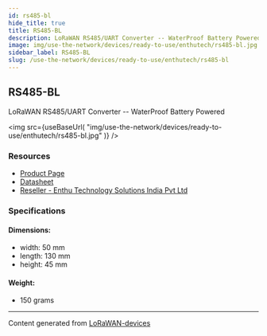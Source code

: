 ```yaml
---
id: rs485-bl
hide_title: true
title: RS485-BL
description: LoRaWAN RS485/UART Converter -- WaterProof Battery Powered
image: img/use-the-network/devices/ready-to-use/enthutech/rs485-bl.jpg
sidebar_label: RS485-BL
slug: /use-the-network/devices/ready-to-use/enthutech/rs485-bl
---
```



## RS485-BL

LoRaWAN RS485/UART Converter -- WaterProof Battery Powered

<img
src={useBaseUrl(
"img/use-the-network/devices/ready-to-use/enthutech/rs485-bl.jpg"
)}
/>

### Resources

- [Product Page](http://www.dragino.com/products/lora-lorawan-end-node/item/167-rs485-bl.html)
- [Datasheet](http://www.dragino.com/downloads/index.php?dir=LoRa_End_Node/RS485-BL/&file=Datasheet_RS485-BL_WaterProof_BatteryPower_RS485_UART_to_LoRaWAN_Converter.pdf)
- [Reseller - Enthu Technology Solutions India Pvt Ltd](https://www.enthutech.in/zh_HK/shop/category/lora-devices-2)

### Specifications

#### Dimensions:
- width: 50 mm
- length: 130 mm
- height: 45 mm
#### Weight: 
- 150 grams



---
Content generated from [LoRaWAN-devices](https://github.com/TheThingsNetwork/lorawan-devices)